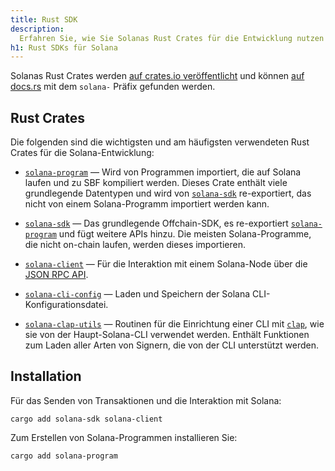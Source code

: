 ```yaml
---
title: Rust SDK
description:
  Erfahren Sie, wie Sie Solanas Rust Crates für die Entwicklung nutzen können.
h1: Rust SDKs für Solana
---
```


Solanas Rust Crates werden
[auf crates.io veröffentlicht](https://crates.io/search?q=solana-) und können
[auf docs.rs](https://docs.rs/releases/search?query=solana-) mit dem `solana-`
Präfix gefunden werden.

## Rust Crates

Die folgenden sind die wichtigsten und am häufigsten verwendeten Rust Crates für
die Solana-Entwicklung:

- [`solana-program`] &mdash; Wird von Programmen importiert, die auf Solana
  laufen und zu SBF kompiliert werden. Dieses Crate enthält viele grundlegende
  Datentypen und wird von [`solana-sdk`] re-exportiert, das nicht von einem
  Solana-Programm importiert werden kann.

- [`solana-sdk`] &mdash; Das grundlegende Offchain-SDK, es re-exportiert
  [`solana-program`] und fügt weitere APIs hinzu. Die meisten Solana-Programme,
  die nicht on-chain laufen, werden dieses importieren.

- [`solana-client`] &mdash; Für die Interaktion mit einem Solana-Node über die
  [JSON RPC API](/docs/rpc).

- [`solana-cli-config`] &mdash; Laden und Speichern der Solana
  CLI-Konfigurationsdatei.

- [`solana-clap-utils`] &mdash; Routinen für die Einrichtung einer CLI mit
  [`clap`], wie sie von der Haupt-Solana-CLI verwendet werden. Enthält
  Funktionen zum Laden aller Arten von Signern, die von der CLI unterstützt
  werden.

[`solana-program`]: https://docs.rs/solana-program
[`solana-sdk`]: https://docs.rs/solana-sdk
[`solana-client`]: https://docs.rs/solana-client
[`solana-cli-config`]: https://docs.rs/solana-cli-config
[`solana-clap-utils`]: https://docs.rs/solana-clap-utils
[`clap`]: https://docs.rs/clap

## Installation

Für das Senden von Transaktionen und die Interaktion mit Solana:

```shell title="Terminal"
cargo add solana-sdk solana-client
```

Zum Erstellen von Solana-Programmen installieren Sie:

```shell title="Terminal"
cargo add solana-program
```